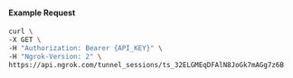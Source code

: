 
#### Example Request

```bash
curl \
-X GET \
-H "Authorization: Bearer {API_KEY}" \
-H "Ngrok-Version: 2" \
https://api.ngrok.com/tunnel_sessions/ts_32ELGMEqDFAlN8JoGk7mAGg7z6B
```
